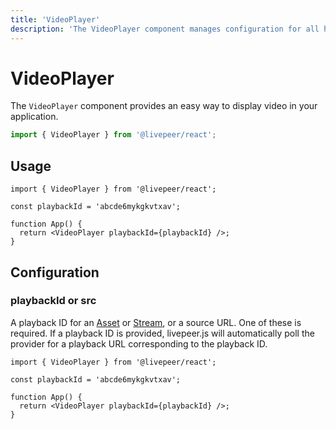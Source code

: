 ```yaml
---
title: 'VideoPlayer'
description: 'The VideoPlayer component manages configuration for all hooks using React Context.'
---
```


# VideoPlayer

The `VideoPlayer` component provides an easy way to display video in your application.

```ts
import { VideoPlayer } from '@livepeer/react';
```

## Usage

```tsx
import { VideoPlayer } from '@livepeer/react';

const playbackId = 'abcde6mykgkvtxav';

function App() {
  return <VideoPlayer playbackId={playbackId} />;
}
```

## Configuration

### playbackId or src

A playback ID for an [Asset](https://github.com/livepeer/livepeer.js/blob/main/packages/core/src/types/provider.ts) or
[Stream](https://github.com/livepeer/livepeer.js/blob/main/packages/core/src/types/provider.ts), or a source URL. One of these is
required. If a playback ID is provided, livepeer.js will automatically poll the provider for a
playback URL corresponding to the playback ID.

```tsx {6}
import { VideoPlayer } from '@livepeer/react';

const playbackId = 'abcde6mykgkvtxav';

function App() {
  return <VideoPlayer playbackId={playbackId} />;
}
```
